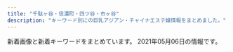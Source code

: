 ```yaml
---
title: "千駄ヶ谷・信濃町・四ツ谷・市ヶ谷"
description: "キーワード別にの巨乳アジアン・チャイナエステ嬢情報をまとめました。"
---
```


新着画像と新着キーワードをまとめています。
2021年05月06日の情報です。

<DmmAffiliateIns />
<KeywordTable
  shops={
    [
    {
        "img_links": [
            "http://xn--vckg5a9gug.in.net/images/no.png",
            "http://xn--vckg5a9gug.in.net/images/fla.jpg",
            "http://xn--vckg5a9gug.in.net/images/fbt.jpg",
            "http://xn--vckg5a9gug.in.net/images/tit1.jpg",
            "http://xn--vckg5a9gug.in.net/images/fbf.jpg",
            "http://xn--vckg5a9gug.in.net/images/tit3.jpg",
            "http://xn--vckg5a9gug.in.net/images/cg04.jpg",
            "http://xn--vckg5a9gug.in.net/images/tit5.jpg",
            "http://xn--vckg5a9gug.in.net/images/cg03.jpg",
            "http://xn--vckg5a9gug.in.net/images/cg01.jpg",
            "http://xn--vckg5a9gug.in.net/images/top.jpg",
            "http://xn--vckg5a9gug.in.net/images/sys.jpg",
            "http://xn--vckg5a9gug.in.net/link/menlog.jpg",
            "http://xn--vckg5a9gug.in.net/images/tit4.jpg",
            "http://xn--vckg5a9gug.in.net/images/cg02.jpg",
            "http://xn--vckg5a9gug.in.net/images/tit2.jpg"
        ],
        "station": "\u9eb9\u753a\u99c51\u756a\u51fa\u53e3",
        "url": "http://xn--vckg5a9gug.in.net/",
        "keywords": {
            "D": 4,
            "85": 1,
            "86": 3
        },
        "name": "Moon"
    },
    {
        "keywords": {},
        "img_links": [
            "http://lakulaku.info/img/5-3.jpg",
            "http://lakulaku.info/images/staff/nena.jpg",
            "http://lakulaku.info/images/staff/ai-a.jpg",
            "http://lakulaku.info/img/rina.jpg",
            "http://lakulaku.info/images/staff/yumi.jpg",
            "http://lakulaku.info/img/5-1.jpg",
            "http://lakulaku.info/images/top.jpg",
            "http://lakulaku.info/images/staff/5-3.jpg",
            "http://lakulaku.info/swf/baner.jpg",
            "http://lakulaku.info/images/staff/momo.jpg",
            "http://lakulaku.info/img/5-4.jpg",
            "http://lakulaku.info/images/mobile.png",
            "http://lakulaku.info/img/s06.jpg",
            "http://lakulaku.info/img/5-5.jpg",
            "http://lakulaku.info/images/staff/s06.jpg",
            "http://lakulaku.info/images/staff/5-5.jpg",
            "http://lakulaku.info/images/staff/sizuka.jpg",
            "http://lakulaku.info/images/staff/rina.jpg",
            "http://lakulaku.info/images/staff/ai.jpg",
            "http://lakulaku.info/images/titestaff.png",
            "http://lakulaku.info/images/staff/5-4.jpg",
            "http://lakulaku.info/images/staff/5-1.jpg",
            "http://lakulaku.info/img/5-2.jpg",
            "http://lakulaku.info/images/newtit.png",
            "http://lakulaku.info/images/staff/mari.jpg",
            "http://lakulaku.info/images/staff/5-2.jpg"
        ],
        "station": "\u56db\u8c37\u4e09\u4e01\u76ee\u99c52\u756a",
        "url": "http://lakulaku.info/",
        "name": "\u767e\u5408"
    },
    {
        "station": "\u56db\u8c37\u4e09\u4e01\u76ee\u99c52\u756a",
        "img_links": [
            "https://tanpopo.tyo.cm/images/service1.jpg",
            "https://tanpopo.tyo.cm/photos/sites/43/2021/04/2021042009410355.jpg",
            "https://tanpopo.tyo.cm/photos/sites/43/2021/03/2021032601572927.jpg",
            "https://tanpopo.tyo.cm/photos/sites/43/2021/04/2021041102041633.jpg",
            "https://tanpopo.tyo.cm/images/sp_img_teaser.jpg",
            "https://tanpopo.tyo.cm/photos/sites/43/2021/04/2021041907342674.jpg",
            "https://tanpopo.tyo.cm/photos/sites/43/2021/03/2021031408034299.jpg",
            "https://tanpopo.tyo.cm/photos/sites/43/2021/04/2021041102041811.jpg",
            "https://tanpopo.tyo.cm/images/img_teaser.jpg",
            "https://tanpopo.tyo.cm/images/service4.jpg",
            "https://tanpopo.tyo.cm/photos/sites/43/2021/05/2021050603423148.jpg",
            "https://tanpopo.tyo.cm/photos/sites/43/2021/04/2021041102041585.jpg",
            "https://tanpopo.tyo.cm/images/service3.jpg",
            "https://tanpopo.tyo.cm/photos/sites/43/2021/05/2021050603412641.jpg",
            "https://tanpopo.tyo.cm/photos/sites/43/2021/03/2021031408034382.jpg",
            "https://tanpopo.tyo.cm/photos/sites/43/2021/03/2021031408034074.jpg",
            "https://tanpopo.tyo.cm/photos/sites/43/2021/05/202105060342369.jpg",
            "https://tanpopo.tyo.cm/photos/sites/43/2021/03/2021032601573011.jpg",
            "https://tanpopo.tyo.cm/images/pagetop.png",
            "https://tanpopo.tyo.cm/photos/sites/43/2021/04/2021042009410397.jpg",
            "https://tanpopo.tyo.cm/photos/sites/43/2021/04/2021041907343346.jpg",
            "https://tanpopo.tyo.cm/photos/sites/43/2021/04/2021041102041776.jpg",
            "https://tanpopo.tyo.cm/images/service2.jpg",
            "https://tanpopo.tyo.cm/photos/sites/43/2021/04/2021042009410434.jpg",
            "https://tanpopo.tyo.cm/photos/sites/43/2021/05/2021050603413163.jpg",
            "https://tanpopo.tyo.cm/photos/sites/43/2021/03/202103260157281.jpg",
            "https://tanpopo.tyo.cm/photos/sites/43/2021/03/2021031408034196.jpg",
            "https://tanpopo.tyo.cm/photos/sites/43/2021/03/2021032601572729.jpg",
            "https://tanpopo.tyo.cm/images/mainimg.jpg",
            "https://tanpopo.tyo.cm/images/sp_mainimg.jpg",
            "https://tanpopo.tyo.cm/photos/sites/43/2021/04/2021042009410236.jpg"
        ],
        "url": "https://tanpopo.tyo.cm/",
        "name": "\u305f\u3093\u307d\u307d",
        "keywords": {
            "C": 22,
            "E": 4,
            "87": 8,
            "F": 4,
            "86": 12,
            "85": 28,
            "84": 4,
            "D": 44
        }
    },
    {
        "url": "http://1819-kizuna.work/",
        "station": "\u56db\u8c37\u4e09\u4e01\u76ee\u99c53\u756a\u51fa\u53e3",
        "img_links": [
            "http://1819-kizuna.work/img/skr.png",
            "http://1819-kizuna.work/img/s25.jpg",
            "http://1819-kizuna.work/img/jk.jpg",
            "http://1819-kizuna.work/img/bottom.jpg",
            "http://1819-kizuna.work/i/img/s4.jpg",
            "http://1819-kizuna.work/i/img/r2.jpg",
            "http://1819-kizuna.work/img/s24.jpg",
            "http://1819-kizuna.work/i/img/st31.jpg",
            "http://1819-kizuna.work/img/s30.jpg",
            "http://1819-kizuna.work/img/botton.jpg",
            "http://1819-kizuna.work/i/img/r3.jpg",
            "http://1819-kizuna.work/i/img/st23.jpg",
            "http://1819-kizuna.work/i/img/skr.png",
            "http://1819-kizuna.work/img/st031.jpg",
            "http://1819-kizuna.work/i/img/st031.jpg",
            "http://1819-kizuna.work/i/img/s5.jpg",
            "http://1819-kizuna.work/img/1F431.png",
            "http://1819-kizuna.work/img/1F60A.png",
            "http://1819-kizuna.work/img/st024.jpg",
            "http://1819-kizuna.work/img/fla.jpg",
            "http://1819-kizuna.work/i/img/s1.jpg",
            "http://1819-kizuna.work/img/st30.jpg",
            "http://1819-kizuna.work/img/st030.jpg",
            "http://1819-kizuna.work/i/img/st023.jpg",
            "http://1819-kizuna.work/img/1F353.png",
            "http://1819-kizuna.work/img/s23.jpg",
            "http://1819-kizuna.work/i/img/r4.jpg",
            "http://1819-kizuna.work/img/s31.jpg",
            "http://1819-kizuna.work/i/img/st030.jpg",
            "http://1819-kizuna.work/img/1F351.png",
            "http://1819-kizuna.work/i/img/s2.jpg",
            "http://1819-kizuna.work/i/img/s3.jpg",
            "http://1819-kizuna.work/img/1F33C.png",
            "http://1819-kizuna.work/img/mo.png",
            "http://1819-kizuna.work/i/img/st024.jpg",
            "http://1819-kizuna.work/img/1F339.png",
            "http://1819-kizuna.work/img/st25.jpg",
            "http://1819-kizuna.work/i/img/st30.jpg",
            "http://1819-kizuna.work/img/st023.jpg",
            "http://1819-kizuna.work/img/st31.jpg",
            "http://1819-kizuna.work/i/img/s6.jpg",
            "http://1819-kizuna.work/i/img/jk.jpg",
            "http://1819-kizuna.work/img/st23.jpg",
            "http://1819-kizuna.work/i/img/st24.jpg",
            "http://1819-kizuna.work/img/st24.jpg",
            "http://1819-kizuna.work/i/img/st25.jpg",
            "http://1819-kizuna.work/i/img/r1.jpg"
        ],
        "keywords": {
            "C": 12,
            "85": 4,
            "D": 5,
            "86": 2,
            "84": 2
        },
        "name": "1819\uff5e\u7d46"
    },
    {
        "station": "JR\u56db\u30c4\u8c37\u99c5\u8d64\u5742\u53e3",
        "keywords": {
            "C": 14
        },
        "name": "\u30b9\u30de\u30a4\u30eb",
        "url": "http://e-yotsuya.net/",
        "img_links": [
            "http://e-yotsuya.net/images/g3.jpg",
            "http://e-yotsuya.net/images/g6.jpg",
            "http://e-yotsuya.net/images/g8.jpg",
            "http://e-yotsuya.net/images/baner.jpg",
            "http://e-yotsuya.net/images/g2.jpg",
            "http://e-yotsuya.net/images/g4.jpg",
            "http://e-yotsuya.net/images/news-tit.png",
            "http://e-yotsuya.net/images/tite-staff1.jpg",
            "http://e-yotsuya.net/images/baner2.jpg",
            "http://e-yotsuya.net/images/tite-staff.jpg",
            "http://e-yotsuya.net/images/g9.jpg",
            "http://e-yotsuya.net/images/news-tit1.jpg",
            "http://e-yotsuya.net/images/room.jpg",
            "http://e-yotsuya.net/images/top2.png",
            "http://e-yotsuya.net/images/g5.jpg",
            "http://e-yotsuya.net/images/g1.jpg",
            "http://e-yotsuya.net/images/g7.jpg",
            "http://e-yotsuya.net/images/mobile.png",
            "http://e-yotsuya.net/images/top.jpg"
        ]
    },
    {
        "url": "http://www.bara.relaxjp.info/",
        "keywords": {
            "C": 12,
            "87": 6,
            "86": 2,
            "D": 8
        },
        "img_links": [
            "http://www.bara.relaxjp.info/images/slider/2.jpg",
            "http://www.bara.relaxjp.info/img/goback.jpg",
            "http://www.bara.relaxjp.info/img/ttl_info.png",
            "http://www.bara.relaxjp.info/files/005.jpg",
            "http://www.bara.relaxjp.info/files/003-02.jpg",
            "http://www.bara.relaxjp.info/files/003.jpg",
            "http://www.bara.relaxjp.info/files/002-02.jpg",
            "http://www.bara.relaxjp.info/img/tel.png",
            "http://www.bara.relaxjp.info/files/001-02.jpg",
            "http://www.bara.relaxjp.info/images/slider/3.jpg",
            "http://www.bara.relaxjp.info/files/001.jpg",
            "http://www.bara.relaxjp.info/img/pickup.jpg",
            "http://www.bara.relaxjp.info/files/002.jpg",
            "http://www.bara.relaxjp.info/img/ttl_news.png",
            "http://www.bara.relaxjp.info/images/slider/1.jpg",
            "http://www.bara.relaxjp.info/files/005-02.jpg",
            "http://www.bara.relaxjp.info/img/ttl_therapist_top.png",
            "http://www.bara.relaxjp.info/img/btn_side_mobile.jpg"
        ],
        "station": "\u56db\u8c37\u4e09\u4e01\u76ee\u99c53\u756a\u53e3",
        "name": "\u8594\u8587"
    },
    {
        "name": "\u5149\u540d",
        "keywords": {
            "85": 108,
            "87": 18,
            "D": 252,
            "83": 18,
            "86": 126,
            "C": 54,
            "84": 18,
            "82": 18
        },
        "img_links": [
            "http://aqua.jpn.cm/photos/sites/16/2019/03/2019031107062221.jpg",
            "http://aqua.jpn.cm/images/2.jpg",
            "http://aqua.jpn.cm/photos/sites/16/2018/01/2018011007031662.jpg",
            "http://aqua.jpn.cm/photos/sites/16/2021/03/2021031006535594.jpg",
            "http://aqua.jpn.cm/photos/sites/16/2020/10/2020100906522289.jpg",
            "http://aqua.jpn.cm/photos/sites/16/2021/03/2021032308500056.jpg",
            "http://aqua.jpn.cm/photos/sites/16/2018/01/2018011007032034.jpg",
            "http://aqua.jpn.cm/photos/sites/16/2021/01/2021011401054262.jpg",
            "http://aqua.jpn.cm/images/s_pick.png",
            "http://aqua.jpn.cm/photos/sites/16/2020/03/2020030507254950.jpg",
            "http://aqua.jpn.cm/photos/sites/16/2021/03/2021032308500758.jpg",
            "http://aqua.jpn.cm/images/3.jpg",
            "http://aqua.jpn.cm/images/room2.jpg",
            "http://aqua.jpn.cm/photos/sites/16/2021/03/2021030106235633.jpg",
            "http://aqua.jpn.cm/images/room5.jpg",
            "http://aqua.jpn.cm/photos/sites/16/2020/10/2020100508293240.jpg",
            "http://aqua.jpn.cm/images/top.png",
            "http://aqua.jpn.cm/images/room1.jpg",
            "http://aqua.jpn.cm/photos/sites/16/2018/01/2018011007031899.jpg",
            "http://aqua.jpn.cm/photos/sites/16/2020/09/2020091507031094.jpg",
            "http://aqua.jpn.cm/photos/sites/16/2019/02/2019020108033676.jpg",
            "http://aqua.jpn.cm/images/s_news.jpg",
            "http://aqua.jpn.cm/images/line.jpg",
            "http://aqua.jpn.cm/photos/sites/16/2020/12/2020120208263886.jpg",
            "http://aqua.jpn.cm/photos/sites/16/2018/01/2018013112184869.jpg",
            "http://aqua.jpn.cm/images/room3.jpg",
            "http://aqua.jpn.cm/images/s_staff.png",
            "http://aqua.jpn.cm/photos/sites/16/2018/05/2018052105590585.jpg",
            "http://aqua.jpn.cm/images/room4.jpg",
            "http://aqua.jpn.cm/images/1.jpg",
            "http://aqua.jpn.cm/photos/sites/16/2020/04/2020040301184076.jpg",
            "http://aqua.jpn.cm/images/mobile.jpg"
        ],
        "url": "http://aqua.jpn.cm/",
        "station": "\u56db\u8c37\u4e09\u4e01\u76ee\u99c52\u756a\u51fa\u53e3"
    },
    {
        "station": "\u56db\u8c37\u4e09\u4e01\u76ee\u99c52\u756a\u53e3",
        "keywords": {
            "C": 17,
            "84": 2,
            "85": 4,
            "D": 6,
            "87": 4,
            "88": 2,
            "86": 4,
            "95": 2
        },
        "name": "\u30aa\u30fc\u30ed\u30e9",
        "url": "http://l-rlx.com/",
        "img_links": [
            "http://l-rlx.com/girl/00.jpg",
            "http://l-rlx.com/s/uploads/01.jpg",
            "http://l-rlx.com/images/index_07.jpg",
            "http://l-rlx.com/s/image/nav_cast.png",
            "http://l-rlx.com/s/images/t1.jpg",
            "http://l-rlx.com/images/index_04.jpg",
            "http://l-rlx.com/images/index_14.jpg",
            "http://l-rlx.com/s/images/tel.png",
            "http://l-rlx.com/s/uploads/04.jpg",
            "http://l-rlx.com/s/images/service_03.png",
            "http://l-rlx.com/s/images/iphone.png",
            "http://l-rlx.com/images/info_09.jpg",
            "http://l-rlx.com/images/index_02.jpg",
            "http://l-rlx.com/s/images/okubokomachi.jpg",
            "http://l-rlx.com/images/index_17.jpg",
            "http://l-rlx.com/images/index_06.jpg",
            "http://l-rlx.com/s/images/pc.png",
            "http://l-rlx.com/images/index_03.jpg",
            "http://l-rlx.com/s/images/t3.jpg",
            "http://l-rlx.com/s/image/nav_topics.png",
            "http://l-rlx.com/s/images/service_01.png",
            "http://l-rlx.com/s/images/t2.jpg",
            "http://l-rlx.com/images/index_20.jpg",
            "http://l-rlx.com/girl/09.jpg",
            "http://l-rlx.com/girl/04.jpg",
            "http://l-rlx.com/images/rec_09.jpg",
            "http://l-rlx.com/s/uploads/05.jpg",
            "http://l-rlx.com/s/images/slider/1.jpg",
            "http://l-rlx.com/s/uploads/06.jpg",
            "http://l-rlx.com/girl/05.jpg",
            "http://l-rlx.com/images/03.jpg",
            "http://l-rlx.com/s/uploads/02.jpg",
            "http://l-rlx.com/s/image/nav_hotel.png",
            "http://l-rlx.com/s/images/slider/2.jpg",
            "http://l-rlx.com/images/02.jpg",
            "http://l-rlx.com/s/images/slider/prev.png",
            "http://l-rlx.com/girl/01.jpg",
            "http://l-rlx.com/s/uploads/08.jpg",
            "http://l-rlx.com/images/index_16.jpg",
            "http://l-rlx.com/s/uploads/09.jpg",
            "http://l-rlx.com/s/images/slider/3.jpg",
            "http://l-rlx.com/s/image/nav_manga.png",
            "http://l-rlx.com/girl/08.jpg",
            "http://l-rlx.com/images/index_05.jpg",
            "http://l-rlx.com/s/images/t4.jpg",
            "http://l-rlx.com/images/index_21.jpg",
            "http://l-rlx.com/s/image/nav_sys.png",
            "http://l-rlx.com/images/01.jpg",
            "http://l-rlx.com/s/uploads/03.jpg",
            "http://l-rlx.com/images/staff_09.jpg",
            "http://l-rlx.com/s/uploads/07.jpg",
            "http://l-rlx.com/images/index_12.jpg",
            "http://l-rlx.com/images/sub_09.jpg",
            "http://l-rlx.com/s/images/slider/next.png",
            "http://l-rlx.com/images/info.jpg",
            "http://l-rlx.com/s/images/top_2.jpg",
            "http://l-rlx.com/images/rec.jpg",
            "http://l-rlx.com/girl/02.jpg",
            "http://l-rlx.com/s/images/service_07.png",
            "http://l-rlx.com/images/index_01.jpg",
            "http://l-rlx.com/s/uploads/010.jpg",
            "http://l-rlx.com/girl/03.jpg",
            "http://l-rlx.com/s/image/nav_top.png"
        ]
    },
    {
        "img_links": [
            "http://e-rosa.net/images/meyi1.jpg",
            "http://e-rosa.net/images/g13.jpg",
            "http://e-rosa.net/images/nei_01.png",
            "http://e-rosa.net/images/risa.jpg",
            "http://e-rosa.net/images/haruka.jpg",
            "http://e-rosa.net/images/sejutu6.jpg",
            "http://e-rosa.net/images/girl_top.png",
            "http://e-rosa.net/images/gg1.png",
            "http://e-rosa.net/images/rina0.jpg",
            "http://e-rosa.net/images/misa1.jpg",
            "http://e-rosa.net/images/k1.jpg",
            "http://e-rosa.net/images/news_bottom.jpg",
            "http://e-rosa.net/images/girl_03.png",
            "http://e-rosa.net/images/nei_03.png",
            "http://e-rosa.net/images/sejutu5.jpg",
            "http://e-rosa.net/images/rina1.jpg",
            "http://e-rosa.net/images/mimi.jpg",
            "http://e-rosa.net/images/002.jpg",
            "http://e-rosa.net/images/004.jpg",
            "http://e-rosa.net/images/006.jpg",
            "http://e-rosa.net/images/access3.jpg",
            "http://e-rosa.net/images/ayaka.jpg",
            "http://e-rosa.net/images/sejutu1.jpg",
            "http://e-rosa.net/images/tite-staff.png",
            "http://e-rosa.net/images/g1.jpg",
            "http://e-rosa.net/images/tite-magazine.png",
            "http://e-rosa.net/images/yuyi.jpg",
            "http://e-rosa.net/images/grande.jpg",
            "http://e-rosa.net/images/right_bottom.png",
            "http://e-rosa.net/images/001.jpg",
            "http://e-rosa.net/images/009.jpg",
            "http://e-rosa.net/images/003.jpg",
            "http://e-rosa.net/images/005.jpg",
            "http://e-rosa.net/images/noimage.jpg",
            "http://e-rosa.net/images/rimi.jpg",
            "http://e-rosa.net/images/aya1.jpg",
            "http://e-rosa.net/images/tite-link.png",
            "http://e-rosa.net/images/pagetop.png",
            "http://e-rosa.net/images/te2.jpg",
            "http://e-rosa.net/images/yuna.jpg",
            "http://e-rosa.net/images/mio.jpg",
            "http://e-rosa.net/images/girl_01.png",
            "http://e-rosa.net/images/girlx_top.png",
            "http://e-rosa.net/images/aya2.jpg",
            "http://e-rosa.net/images/meyi2.jpg",
            "http://e-rosa.net/images/news_top.jpg",
            "http://e-rosa.net/images/yuri.jpg",
            "http://e-rosa.net/images/ha.jpg",
            "http://e-rosa.net/images/yuyu.jpg",
            "http://e-rosa.net/images/te3.jpg",
            "http://e-rosa.net/images/rina2.jpg",
            "http://e-rosa.net/images/ddd.jpg",
            "http://e-rosa.net/images/right_top.png",
            "http://e-rosa.net/images/sejutu2.jpg",
            "http://e-rosa.net/images/te1.jpg"
        ],
        "keywords": {},
        "station": "\u56db\u8c37\u4e09\u4e01\u76ee\u99c52\u756a",
        "url": "http://e-rosa.net/",
        "name": "ROSA"
    },
    {
        "name": "\u30c6\u30a3\u30e9\u30df\u30b9",
        "img_links": [
            "https://juno-esthe.tokyo/wp-content/themes/este/img/top-img03.png",
            "https://juno-esthe.tokyo/wp-content/uploads/2021/03/1tiramisu.jpg",
            "https://juno-esthe.tokyo/wp-content/uploads/2021/02/90876satiramisu.jpg",
            "https://juno-esthe.tokyo/wp-content/themes/este/img/top-img01.png",
            "https://juno-esthe.tokyo/wp-content/uploads/2021/03/31tiramisu.jpg",
            "https://juno-esthe.tokyo/wp-content/uploads/2021/03/4567tiramisu.jpg",
            "https://juno-esthe.tokyo/wp-content/themes/este/img/top-img04.png",
            "https://juno-esthe.tokyo/wp-content/themes/este/img/tel_header.png",
            "https://juno-esthe.tokyo/wp-content/themes/este/img/top-img05.png",
            "https://juno-esthe.tokyo/wp-content/themes/este/img/1.jpg",
            "https://juno-esthe.tokyo/wp-content/themes/este/img/4.jpg",
            "https://juno-esthe.tokyo/wp-content/themes/este/img/call.png",
            "https://juno-esthe.tokyo/wp-content/themes/este/img/top-img02.png",
            "https://juno-esthe.tokyo/wp-content/uploads/2021/02/1tiramisu-1.jpg",
            "https://juno-esthe.tokyo/wp-content/uploads/2021/02/8estrdyfugi.jpg",
            "https://juno-esthe.tokyo/wp-content/uploads/2021/04/8971tiramisu.jpg",
            "https://juno-esthe.tokyo/wp-content/uploads/2021/02/78621tiramisu.jpg",
            "https://juno-esthe.tokyo/wp-content/themes/este/img/2.jpg",
            "https://juno-esthe.tokyo/wp-content/themes/este/img/tel_footer.png",
            "https://juno-esthe.tokyo/wp-content/uploads/2021/02/567tiramisu.jpg",
            "https://juno-esthe.tokyo/wp-content/themes/este/img/3.jpg",
            "https://juno-esthe.tokyo/wp-content/uploads/2021/04/87612tiramisu.jpg",
            "https://juno-esthe.tokyo/wp-content/uploads/2021/02/3456utiramisu.jpg",
            "https://juno-esthe.tokyo/wp-content/uploads/2021/04/89762517tiramisu.jpg",
            "https://juno-esthe.tokyo/wp-content/uploads/2021/02/12345678tiramisu.jpg",
            "https://juno-esthe.tokyo/wp-content/uploads/2021/02/3121tiramisu.jpg"
        ],
        "url": "https://juno-esthe.tokyo/",
        "keywords": {
            "D": 15,
            "\u30bb\u30af\u30b7\u30fc": 2,
            "E": 3,
            "C": 24
        },
        "station": "\u56db\u30c4\u8c37\u99c52\u756a\u53e3"
    }
]
}
/>
<DmmAffiliateScript />
